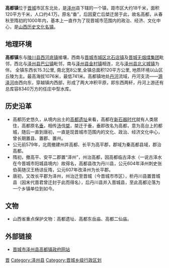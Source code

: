 '''高都镇'''位于[[晋城|晋城]]市区东北处，是[[泽州|泽州]]县下辖的一个镇，距市区大约18千米，面积120平方千米，人口约4.1万。原名“垂”，后因夏亡后桀迁居于此，故名高都，从春秋至隋初的1000年内，基本上一直作为了现晋城市范围内的政治、经济、文化中心，是[[山西历史文化名镇|山西历史文化名镇]]。
==地理环境==
'''高都镇'''东与[[陵川县|陵川县]][[西河底镇|西河底镇]]接壤，西南与[[晋城市|晋城市]][[城区_(晋城市)|城区]][[北石店镇|北石店镇]]及[[晋城无烟煤集团|晋城无烟煤集团]]毗邻，西北与[[泽州县|泽州县]][[巴公镇|巴公镇]]毗邻，南与[[泽州县|泽州县]][[金村镇|金村镇]]相连，北与[[泽州县|泽州县]][[北义城镇|北义城镇]]为伴。 全镇东西长15.3公里, 南北宽8公里,全镇总面积120平方公里, 地质环境以山区丘陵为主。最高海拔1076米，最低741米。高都镇地处[[丹河_(沁河)|丹河]]流域，丹河支流——[[源泽河|源泽河]]由西向东，穿越镇内西部，形成了两大冲积平原，即东西两轩，丹河上游还有总库容8340万方的任庄中型水库。
==历史沿革==
*高都历史悠久，从境内出土的[[高都遗址|高都遗址]]来看，高都在[[新石器时代|新石器时代]]就有人类居住，高都原名[[垂|垂]]，相传[[汤|汤]]伐[[桀|桀]]，桀迁于垂，垂即改名为高都，意为高台上的都城，随后一直到唐初，一直是现晋城市范围内的文化、政治、经济文化中心，曾长期置县、置郡、置州。
*公元前579年，北周撤建州并高都、长平为高平郡，郡域为秦高都县域，郡治高都。
*隋初，撤高平、安平二郡置“泽州”，州治高都，因高都临古泽水（一说古泽水在今晋城市阳城县境内）故得名，高都县改为丹川县，公元604年泽州刺史张伯英随汉王杨谅反隋，公元607年改泽州为长平郡。
*唐初，又改长平郡为泽州，州治迁至晋城（今晋城市市区），析丹川县置晋城县（因末代晋君曾迁封于此而得名），后丹川县并入晋城县，至此高都沦落为一个乡镇单位到如今。
==文物==
*山西省重点保护文物：高都遗址、高都东岳庙、高都二仙庙。
== 外部链接 ==
* [https://web.archive.org/web/20140529213413/http://www.zzgd.gov.cn/ 晋城市泽州县高都镇政府网站]

{{泽州县行政区划}}
{{中国历史文化名镇}}
[[Category:中国历史文化名镇|晋]]
[[Category:泽州县|Category:泽州县]]
[[Category:晋城乡级行政区划|Category:晋城乡级行政区划]]